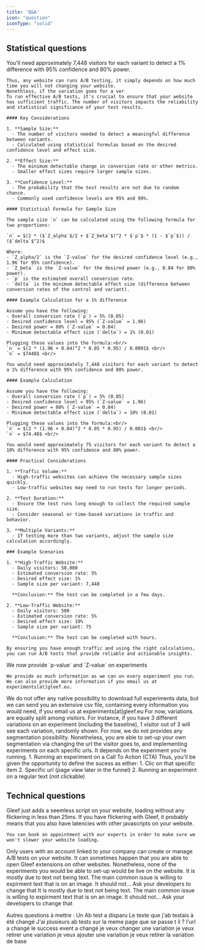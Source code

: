 ```yaml
---
title: 'Q&A'
icon: "question"
iconType: "solid"
---
```


## Statistical questions
<AccordionGroup>
  <Accordion title="Do I have enough traffic on my website to run A/B tests">
    <Info>You'll need approximately 7,448 visitors for each variant to detect a 1% difference with 95% confidence and 80% power.</Info>

    Thus, any website can runs A/B testing, it simply depends on how much time you will not changing your website.
    Nonethless, if the variation goes for a ver
    To run effective A/B tests, it's crucial to ensure that your website has sufficient traffic. The number of visitors impacts the reliability and statistical significance of your test results.

    #### Key Considerations

    1. **Sample Size:**
      - The number of visitors needed to detect a meaningful difference between variants.
      - Calculated using statistical formulas based on the desired confidence level and effect size.

    2. **Effect Size:**
      - The minimum detectable change in conversion rate or other metrics.
      - Smaller effect sizes require larger sample sizes.

    3. **Confidence Level:**
      - The probability that the test results are not due to random chance.
      - Commonly used confidence levels are 95% and 99%.

    #### Statistical Formula for Sample Size

    The sample size `n` can be calculated using the following formula for two proportions:
    
    `n` = $(2 * ($`Z_alpha`$/2 + $`Z_beta`$)^2 * $`p`$ * (1 - $`p`$)) / ($`delta`$^2)$
    
    Where:
    - `Z_alpha/2` is the `Z-value` for the desired confidence level (e.g., 1.96 for 95% confidence).
    - `Z_beta` is the `Z-value` for the desired power (e.g., 0.84 for 80% power).
    - `p` is the estimated overall conversion rate.
    - `delta` is the minimum detectable effect size (difference between conversion rates of the control and variant).

    #### Example Calculation for a 1% difference

    Assume you have the following:
    - Overall conversion rate (`p`) = 5% (0.05)
    - Desired confidence level = 95% (`Z-value` = 1.96)
    - Desired power = 80% (`Z-value` = 0.84)
    - Minimum detectable effect size (`delta`) = 1% (0.01)

    Plugging these values into the formula:<br/>
    `n` = $(2 * (1.96 + 0.84)^2 * 0.05 * 0.95) / 0.0001$ <br/>
    `n` = $7448$ <br/>

    You would need approximately 7,448 visitors for each variant to detect a 1% difference with 95% confidence and 80% power.

    #### Example Calculation

    Assume you have the following:
    - Overall conversion rate (`p`) = 5% (0.05)
    - Desired confidence level = 95% (`Z-value` = 1.96)
    - Desired power = 80% (`Z-value` = 0.84)
    - Minimum detectable effect size (`delta`) = 10% (0.01)

    Plugging these values into the formula:<br/>
    `n` = $(2 * (1.96 + 0.84)^2 * 0.05 * 0.95) / 0.001$ <br/>
    `n` = $74.48$ <br/>

    You would need approximately 75 visitors for each variant to detect a 10% difference with 95% confidence and 80% power.

    #### Practical Considerations

    1. **Traffic Volume:**
      - High-traffic websites can achieve the necessary sample sizes quickly.
      - Low-traffic websites may need to run tests for longer periods.

    2. **Test Duration:**
      - Ensure the test runs long enough to collect the required sample size.
      - Consider seasonal or time-based variations in traffic and behavior.

    3. **Multiple Variants:**
      - If testing more than two variants, adjust the sample size calculation accordingly.

    ### Example Scenarios

    1. **High-Traffic Website:**
      - Daily visitors: 50,000
      - Estimated conversion rate: 5%
      - Desired effect size: 1%
      - Sample size per variant: 7,448

      **Conclusion:** The test can be completed in a few days.

    2. **Low-Traffic Website:**
      - Daily visitors: 500
      - Estimated conversion rate: 5%
      - Desired effect size: 10%
      - Sample size per variant: 75

      **Conclusion:** The test can be completed with hours.

    By ensuring you have enough traffic and using the right calculations, you can run A/B tests that provide reliable and actionable insights.
  </Accordion>

  <Accordion title="Does Gleef provide extensive statistics information on experiments?">
    <Info>We now provide `p-value` and `Z-value` on experiments</Info>

    We provide as much information as we can on every experiment you run. We can also provide more information if you email us at experiments[at]gleef.eu. 
  </Accordion>

  <Accordion title="Is there any option to download full experiments data?">
    We do not offer any native possibility to download full experiments data, but we can send you an extensive csv file, containing every information you would need, if you email us at experiments[at]gleef.eu
  </Accordion>

  <Accordion title="How variation are split among visitors?">
    For now, variations are equally split among visitors. For instance, if you have 3 different variations on an experiment (including the baseline), 1 visitor out of 3 will see each variation, randomly shown.
  </Accordion>

  <Accordion title="How can I segment the traffic and who's gonna see an experiment?">
    For now, we do not provides any segmentation possibility.
    Nonetheless, you are able to set-up your own segmentation via changing the url the visitor goes to, and implementing experiments on each specific urls.
  </Accordion>

  <Accordion title="What kind of success event can be set-up?">
    It depends on the experiment you're running.
    1. Running an experiment on a Call To Action (CTA)
      Thus, you'll be given the opportunity to define the sucess as either:
        1. Clic on that specific item
        2. Specific url (page view later in the funnel)
    2. Running an experiment on a regular text (not clickable)
  </Accordion>
</AccordionGroup>


## Technical questions
<AccordionGroup>
  <Accordion title="Will Gleef slower my website?">
    Gleef just adds a seemless script on your website, loading without any flickering in less than 25ms.
    If you have flickering with Gleef, it probably means that you also have latencies with other javascripts on your website.
  
    You can book an appointment with our experts in order to make sure we won't slower your website loading.
  </Accordion>

  <Accordion title="Who can create & manage A/B testing on my website?">
    Only users with an account linked to your company can create or manage A/B tests on your website.
    It can sometimes happen that you are able to open Gleef extensions on other websites.
    Nonetheless, none of the experiments you would be able to set-up would be live on the website.
  </Accordion>

  <Accordion title="I can't select a text on my website, why?">
    It is mostly due to text not being text. The main common issue is willing to expirment text that is on an image. It should not...
    Ask your developers to change that
  </Accordion>

  <Accordion title="The text I was running A/B test on was removed from the page">
    It is mostly due to text not being text. The main common issue is willing to expirment text that is on an image. It should not...
    Ask your developers to change that
  </Accordion>
</AccordionGroup>

Autres questions à mettre :
Un Ab test a disparu
Le texte que j'ab testais à été changé
J'ai plusieurs ab tests sur la meme page que se passe t il ?
l'url a changé
le success event a changé
je veux changer une variation
je veux retirer une variation
je veux ajouter une variation
je veux retirer la variation de base
